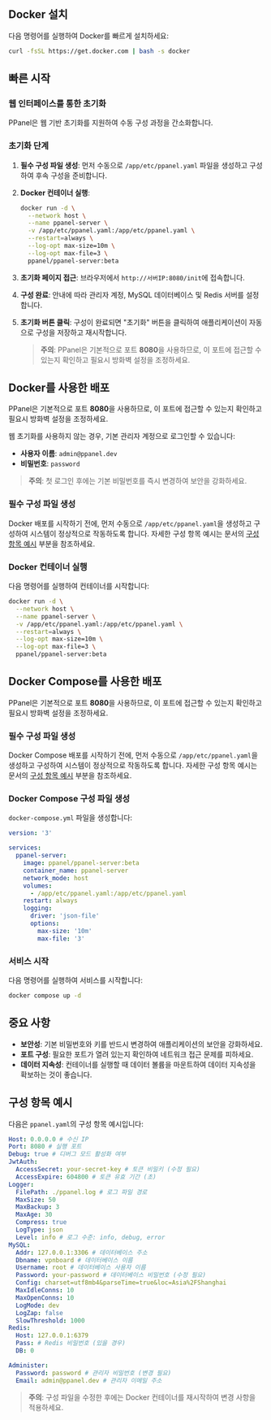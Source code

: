## Docker 설치

다음 명령어를 실행하여 Docker를 빠르게 설치하세요:

```sh
curl -fsSL https://get.docker.com | bash -s docker
```

## 빠른 시작

### 웹 인터페이스를 통한 초기화

PPanel은 웹 기반 초기화를 지원하여 수동 구성 과정을 간소화합니다.

### 초기화 단계

1. **필수 구성 파일 생성**: 먼저 수동으로 `/app/etc/ppanel.yaml` 파일을 생성하고 구성하여 후속 구성을 준비합니다.

2. **Docker 컨테이너 실행**:

   ```sh
   docker run -d \
     --network host \
     --name ppanel-server \
     -v /app/etc/ppanel.yaml:/app/etc/ppanel.yaml \
     --restart=always \
     --log-opt max-size=10m \
     --log-opt max-file=3 \
     ppanel/ppanel-server:beta
   ```

3. **초기화 페이지 접근**: 브라우저에서 `http://서버IP:8080/init`에 접속합니다.

4. **구성 완료**: 안내에 따라 관리자 계정, MySQL 데이터베이스 및 Redis 서버를 설정합니다.

5. **초기화 버튼 클릭**: 구성이 완료되면 "초기화" 버튼을 클릭하여 애플리케이션이 자동으로 구성을 저장하고 재시작합니다.

   > **주의**: PPanel은 기본적으로 포트 **8080**을 사용하므로, 이 포트에 접근할 수 있는지 확인하고 필요시 방화벽 설정을 조정하세요.

## Docker를 사용한 배포

PPanel은 기본적으로 포트 **8080**을 사용하므로, 이 포트에 접근할 수 있는지 확인하고 필요시 방화벽 설정을 조정하세요.

웹 초기화를 사용하지 않는 경우, 기본 관리자 계정으로 로그인할 수 있습니다:

- **사용자 이름**: `admin@ppanel.dev`
- **비밀번호**: `password`

> **주의**: 첫 로그인 후에는 기본 비밀번호를 즉시 변경하여 보안을 강화하세요.

### 필수 구성 파일 생성

Docker 배포를 시작하기 전에, 먼저 수동으로 `/app/etc/ppanel.yaml`을 생성하고 구성하여 시스템이 정상적으로 작동하도록 합니다. 자세한 구성 항목 예시는 문서의 [구성 항목 예시](#구성항목예시) 부분을 참조하세요.

### Docker 컨테이너 실행

다음 명령어를 실행하여 컨테이너를 시작합니다:

```sh
docker run -d \
  --network host \
  --name ppanel-server \
  -v /app/etc/ppanel.yaml:/app/etc/ppanel.yaml \
  --restart=always \
  --log-opt max-size=10m \
  --log-opt max-file=3 \
  ppanel/ppanel-server:beta
```

## Docker Compose를 사용한 배포

PPanel은 기본적으로 포트 **8080**을 사용하므로, 이 포트에 접근할 수 있는지 확인하고 필요시 방화벽 설정을 조정하세요.

### 필수 구성 파일 생성

Docker Compose 배포를 시작하기 전에, 먼저 수동으로 `/app/etc/ppanel.yaml`을 생성하고 구성하여 시스템이 정상적으로 작동하도록 합니다. 자세한 구성 항목 예시는 문서의 [구성 항목 예시](#구성항목예시) 부분을 참조하세요.

### Docker Compose 구성 파일 생성

`docker-compose.yml` 파일을 생성합니다:

```yaml
version: '3'

services:
  ppanel-server:
    image: ppanel/ppanel-server:beta
    container_name: ppanel-server
    network_mode: host
    volumes:
      - /app/etc/ppanel.yaml:/app/etc/ppanel.yaml
    restart: always
    logging:
      driver: 'json-file'
      options:
        max-size: '10m'
        max-file: '3'
```

### 서비스 시작

다음 명령어를 실행하여 서비스를 시작합니다:

```sh
docker compose up -d
```

## 중요 사항

- **보안성**: 기본 비밀번호와 키를 반드시 변경하여 애플리케이션의 보안을 강화하세요.
- **포트 구성**: 필요한 포트가 열려 있는지 확인하여 네트워크 접근 문제를 피하세요.
- **데이터 지속성**: 컨테이너를 실행할 때 데이터 볼륨을 마운트하여 데이터 지속성을 확보하는 것이 좋습니다.

## 구성 항목 예시

다음은 `ppanel.yaml`의 구성 항목 예시입니다:

```yaml
Host: 0.0.0.0 # 수신 IP
Port: 8080 # 실행 포트
Debug: true # 디버그 모드 활성화 여부
JwtAuth:
  AccessSecret: your-secret-key # 토큰 비밀키 (수정 필요)
  AccessExpire: 604800 # 토큰 유효 기간 (초)
Logger:
  FilePath: ./ppanel.log # 로그 파일 경로
  MaxSize: 50
  MaxBackup: 3
  MaxAge: 30
  Compress: true
  LogType: json
  Level: info # 로그 수준: info, debug, error
MySQL:
  Addr: 127.0.0.1:3306 # 데이터베이스 주소
  Dbname: vpnboard # 데이터베이스 이름
  Username: root # 데이터베이스 사용자 이름
  Password: your-password # 데이터베이스 비밀번호 (수정 필요)
  Config: charset=utf8mb4&parseTime=true&loc=Asia%2FShanghai
  MaxIdleConns: 10
  MaxOpenConns: 10
  LogMode: dev
  LogZap: false
  SlowThreshold: 1000
Redis:
  Host: 127.0.0.1:6379
  Pass: # Redis 비밀번호 (있을 경우)
  DB: 0

Administer:
  Password: password # 관리자 비밀번호 (변경 필요)
  Email: admin@ppanel.dev # 관리자 이메일 주소
```

> **주의**: 구성 파일을 수정한 후에는 Docker 컨테이너를 재시작하여 변경 사항을 적용하세요.



<Giscus />
